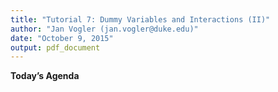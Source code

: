 ```yaml
---
title: "Tutorial 7: Dummy Variables and Interactions (II)"
author: "Jan Vogler (jan.vogler@duke.edu)"
date: "October 9, 2015"
output: pdf_document
---
```


**Today's Agenda**


